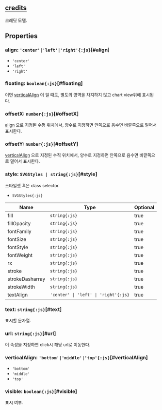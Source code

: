 ## [credits](/config/config/credits)
크레딧 모델.
## Properties

### align: `'center'|'left'|'right'{:js}`[#align]
- `'center'` 
- `'left'` 
- `'right'` 

<DefaultValue value="'right'" contents=""></DefaultValue>
### floating: `boolean{:js}`[#floating]
<Content type="keyword" value="true"></Content>이면 [verticalAlign](#verticalalign) 이 <Content type="expression" value="'top', 'bottom'"></Content>일 때도,
별도의 영역을 차지하지 않고 chart view위에 표시된다.  
<DefaultValue value="false" contents=""></DefaultValue>
### offsetX: `number{:js}`[#offsetX]
[align](#align) 으로 지정된 수평 위치에서, 양수로 지정하면 안쪽으로 음수면 바깥쪽으로 밀어서 표시한다.  
<DefaultValue value="2" contents=""></DefaultValue>
### offsetY: `number{:js}`[#offsetY]
[verticalAlign](#verticalalign) 으로 지정된 수직 위치에서, 양수로 지정하면 안쪽으로 음수면 바깥쪽으로 밀어서 표시한다.  
<DefaultValue value="1" contents=""></DefaultValue>
### style: `SVGStyles | string{:js}`[#style]
스타일셋 혹은 class selector.  
- `SVGStyles{:js}` 

| Name | Type | Optional |  
| ----- | ----- | ----- |  
| fill | `string{:js}` | true |  
| fillOpacity | `string{:js}` | true |  
| fontFamily | `string{:js}` | true |  
| fontSize | `string{:js}` | true |  
| fontStyle | `string{:js}` | true |  
| fontWeight | `string{:js}` | true |  
| rx | `string{:js}` | true |  
| stroke | `string{:js}` | true |  
| strokeDasharray | `string{:js}` | true |  
| strokeWidth | `string{:js}` | true |  
| textAlign | `'center' \| 'left' \| 'right'{:js}` | true |
### text: `string{:js}`[#text]
표시할 문자열.  
<DefaultValue value="'RealChart" contents="v1.0'"></DefaultValue>
### url: `string{:js}`[#url]
이 속성을 지정하면 click시 해당 url로 이동한다.  
<DefaultValue value="'http://realgrid.com'" contents=""></DefaultValue>
### verticalAlign: `'bottom'|'middle'|'top'{:js}`[#verticalAlign]
- `'bottom'` 
- `'middle'` 
- `'top'` 

<DefaultValue value="'bottom'" contents=""></DefaultValue>
### visible: `boolean{:js}`[#visible]
표시 여부.  
<DefaultValue value="true" contents=""></DefaultValue>